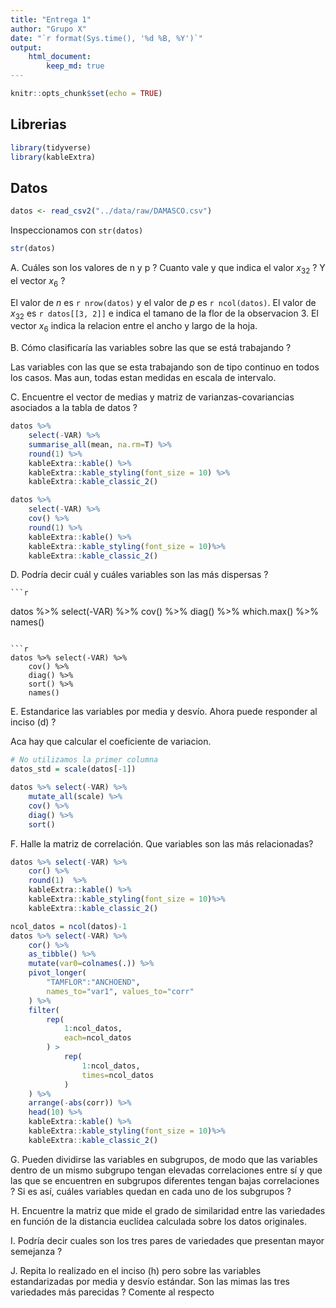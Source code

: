```yaml
---
title: "Entrega 1"
author: "Grupo X"
date: "`r format(Sys.time(), '%d %B, %Y')`"
output: 
    html_document:
        keep_md: true
---
```



```r
knitr::opts_chunk$set(echo = TRUE)
```

## Librerias

```r
library(tidyverse)
library(kableExtra)
```

## Datos

```r
datos <- read_csv2("../data/raw/DAMASCO.csv")
```

Inspeccionamos con `str(datos)`

```r
str(datos)
```


A. Cuáles son los valores de n y p ? Cuanto vale y que indica el valor $x_{32}$ ? Y el vector $x_6$ ?


El valor de $n$ es `r nrow(datos)` y el valor de $p$ es `r ncol(datos)`. El
valor de $x_{32}$ es `r datos[[3, 2]]` e indica el tamano de la flor de la 
observacion 3. El vector $x_6$ indica la relacion entre el ancho y largo de la 
hoja.

B. Cómo clasificaría las variables sobre las que se está trabajando ?


Las variables con las que se esta trabajando son de tipo continuo en todos los 
casos. Mas aun, todas estan medidas en escala de intervalo.


C. Encuentre el vector de medias y matriz de varianzas-covariancias asociados a la tabla de datos ?


```r
datos %>% 
    select(-VAR) %>% 
    summarise_all(mean, na.rm=T) %>% 
    round(1) %>% 
    kableExtra::kable() %>% 
    kableExtra::kable_styling(font_size = 10) %>% 
    kableExtra::kable_classic_2()

```


```r
datos %>% 
    select(-VAR) %>%  
    cov() %>%  
    round(1) %>% 
    kableExtra::kable() %>% 
    kableExtra::kable_styling(font_size = 10)%>% 
    kableExtra::kable_classic_2() 
```

D. Podría decir cuál y cuáles variables son las más dispersas ?


    ```r
datos %>% select(-VAR) %>%
    cov() %>%
    diag() %>% 
    which.max() %>% 
    names()

```

```r
datos %>% select(-VAR) %>%
    cov() %>%
    diag() %>% 
    sort() %>% 
    names()
```
E. Estandarice las variables por media y desvío. Ahora puede responder al inciso (d) ?

Aca hay que calcular el coeficiente de variacion.

```r
# No utilizamos la primer columna
datos_std = scale(datos[-1])
```

```r
datos %>% select(-VAR) %>%
    mutate_all(scale) %>% 
    cov() %>%
    diag() %>% 
    sort()
```

F. Halle la matriz de correlación. Que variables son las más relacionadas?

```r
datos %>% select(-VAR) %>%
    cor() %>% 
    round(1)  %>% 
    kableExtra::kable() %>% 
    kableExtra::kable_styling(font_size = 10)%>% 
    kableExtra::kable_classic_2()
```


```r
ncol_datos = ncol(datos)-1
datos %>% select(-VAR) %>%
    cor() %>% 
    as_tibble() %>% 
    mutate(var0=colnames(.)) %>% 
    pivot_longer(
        "TAMFLOR":"ANCHOEND", 
        names_to="var1", values_to="corr"
    ) %>% 
    filter(
        rep(
            1:ncol_datos,
            each=ncol_datos
        ) > 
            rep(
                1:ncol_datos,
                times=ncol_datos
            )
    ) %>% 
    arrange(-abs(corr)) %>% 
    head(10) %>% 
    kableExtra::kable() %>% 
    kableExtra::kable_styling(font_size = 10)%>% 
    kableExtra::kable_classic_2()
```


G. Pueden dividirse las variables en subgrupos, de modo que las variables dentro de un mismo subgrupo tengan elevadas correlaciones entre sí y que las que se encuentren en subgrupos diferentes tengan bajas correlaciones ? Si es así, cuáles variables quedan en cada uno de los subgrupos ?


H. Encuentre la matriz que mide el grado de similaridad entre las variedades en función de la distancia euclídea calculada sobre los datos originales.

I. Podría decir cuales son los tres pares de variedades que presentan mayor semejanza ?


J. Repita lo realizado en el inciso (h) pero sobre las variables estandarizadas por media y desvío estándar.
Son las mimas las tres variedades más parecidas ? Comente al respecto